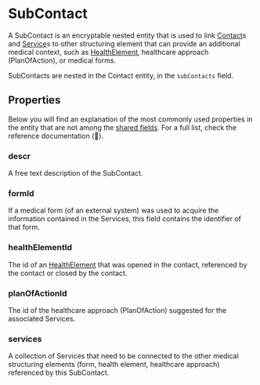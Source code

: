 # SubContact

A SubContact is an encryptable nested entity that is used to link [Contact](/explanations/data-model/contact)s and
[Service](/explanations/data-model/service)s to other structuring element that can provide an additional medical
context, such as [HealthElement](/explanations/data-model/healthelement), healthcare approach (PlanOfAction), or
medical forms.

SubContacts are nested in the Contact entity, in the `subContacts` field.

## Properties

Below you will find an explanation of the most commonly used properties in the entity that are not among the
[shared fields](/explanations/data-model/#shared-fields). For a full list, check the reference documentation (:construction:).

### descr
A free text description of the SubContact.

### formId
If a medical form (of an external system) was used to acquire the information contained in the Services, this field
contains the identifier of that form.

### healthElementId
The id of an [HealthElement](/explanations/data-model/healthelement) that was opened in the contact, referenced by
the contact or closed by the contact.

### planOfActionId
The id of the healthcare approach (PlanOfAction) suggested for the associated Services.

### services
A collection of Services that need to be connected to the other medical structuring elements (form, health element, healthcare 
approach) referenced by this SubContact.